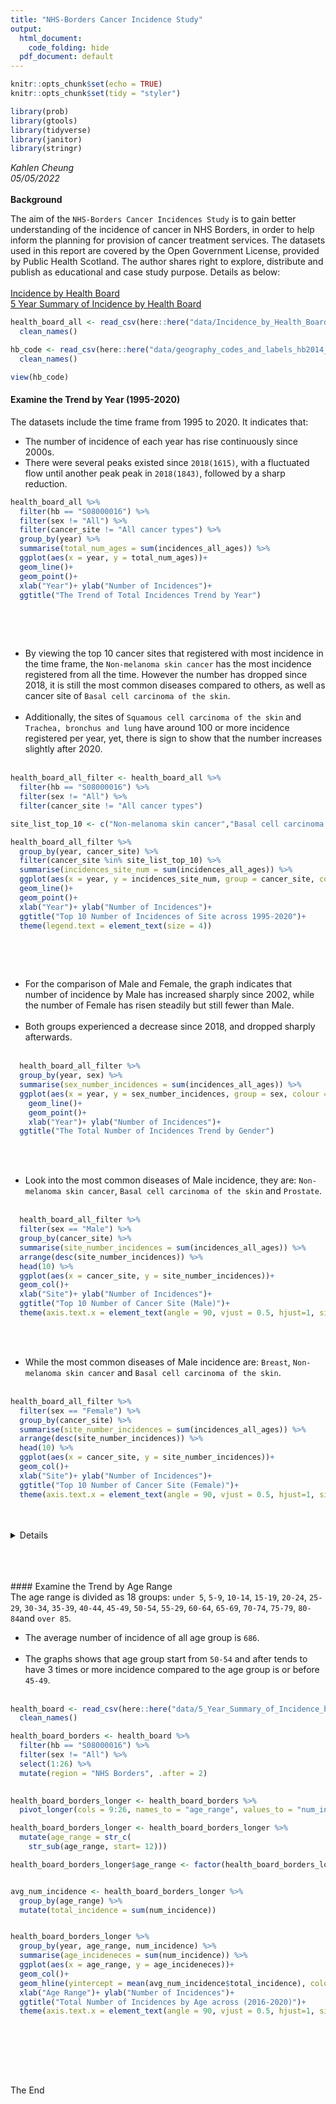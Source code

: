 ```yaml
---
title: "NHS-Borders Cancer Incidence Study"
output:
  html_document:
    code_folding: hide
  pdf_document: default
---
```


```r

knitr::opts_chunk$set(echo = TRUE)
knitr::opts_chunk$set(tidy = "styler")

library(prob)
library(gtools)
library(tidyverse)
library(janitor)
library(stringr)

```

_Kahlen Cheung_<br>
_05/05/2022_
<br>
<br>
__Background__<br>


The aim of the `NHS-Borders Cancer Incidences Study` is to gain better understanding of the incidence of cancer in NHS Borders, in order to help inform the planning for provision of cancer treatment services. The datasets used in this report are covered by the Open Government License, provided by Public Health Scotland. The author shares right to explore, distribute and publish as educational and case study purpose. Details as below:<br>
<br>
[Incidence by Health Board](https://www.opendata.nhs.scot/dataset/annual-cancer-incidence/resource/3aef16b7-8af6-4ce0-a90b-8a29d6870014)<br>
[5 Year Summary of Incidence by Health Board](https://www.opendata.nhs.scot/dataset/annual-cancer-incidence/resource/e8d33b2b-1fb2-4d59-ad21-20fa2f76d9d5)<br>

```r

health_board_all <- read_csv(here::here("data/Incidence_by_Health_Board.csv")) %>% 
  clean_names()

hb_code <- read_csv(here::here("data/geography_codes_and_labels_hb2014_01042019.csv")) %>% 
  clean_names()

view(hb_code)

```
#### Examine the Trend by Year (1995-2020)
The datasets include the time frame from 1995 to 2020. It indicates that:
<br>


* The number of incidence of each year has rise continuously since 2000s. <br>
* There were several peaks existed since `2018(1615)`, with a fluctuated flow until another peak peak in `2018(1843)`, followed by a sharp reduction.<br>
```r

health_board_all %>% 
  filter(hb == "S08000016") %>% 
  filter(sex != "All") %>%
  filter(cancer_site != "All cancer types") %>% 
  group_by(year) %>% 
  summarise(total_num_ages = sum(incidences_all_ages)) %>% 
  ggplot(aes(x = year, y = total_num_ages))+
  geom_line()+
  geom_point()+
  xlab("Year")+ ylab("Number of Incidences")+
  ggtitle("The Trend of Total Incidences Trend by Year")
  

```
<br>
<br>


* By viewing the top 10 cancer sites that registered with most incidence in the time frame, the `Non-melanoma skin cancer` has the most incidence registered from all the time. However the number has dropped since 2018, it is still the most common diseases compared to others, as well as cancer site of `Basal cell carcinoma of the skin`.<br>  
* Additionally, the sites of `Squamous cell carcinoma of the skin` and `Trachea, bronchus and lung` have around 100 or more incidence registered per year, yet, there is sign to show that the number increases slightly after 2020.<br>  
```r

health_board_all_filter <- health_board_all %>% 
  filter(hb == "S08000016") %>% 
  filter(sex != "All") %>%
  filter(cancer_site != "All cancer types")

site_list_top_10 <- c("Non-melanoma skin cancer","Basal cell carcinoma of the skin", "Breast", "Trachea, bronchus and lung", "Colorectal cancer", "Prostate","Squamous cell carcinoma of the skin","Colon", "Carcinoma in situ of the cervix uteri","Rectum and rectosigmoid junction" )

health_board_all_filter %>% 
  group_by(year, cancer_site) %>% 
  filter(cancer_site %in% site_list_top_10) %>% 
  summarise(incidences_site_num = sum(incidences_all_ages)) %>% 
  ggplot(aes(x = year, y = incidences_site_num, group = cancer_site, colour = cancer_site))+
  geom_line()+
  geom_point()+
  xlab("Year")+ ylab("Number of Incidences")+
  ggtitle("Top 10 Number of Incidences of Site across 1995-2020")+
  theme(legend.text = element_text(size = 4))
  
```
<br>
<br>


* For the comparison of Male and Female, the graph indicates that number of incidence by Male has increased sharply since 2002, while the number of Female has risen steadily but still fewer than Male.<br>  
* Both groups experienced a decrease since 2018, and dropped sharply afterwards.<br>  
```r

  health_board_all_filter %>% 
  group_by(year, sex) %>% 
  summarise(sex_number_incidences = sum(incidences_all_ages)) %>% 
  ggplot(aes(x = year, y = sex_number_incidences, group = sex, colour = sex))+
    geom_line()+
    geom_point()+
    xlab("Year")+ ylab("Number of Incidences")+
  ggtitle("The Total Number of Incidences Trend by Gender")

```
<br>
<br>


* Look into the most common diseases of Male incidence, they are: `Non-melanoma skin cancer`, `Basal cell carcinoma of the skin` and `Prostate`.<br>  
```r

  health_board_all_filter %>% 
  filter(sex == "Male") %>% 
  group_by(cancer_site) %>% 
  summarise(site_number_incidences = sum(incidences_all_ages)) %>% 
  arrange(desc(site_number_incidences)) %>% 
  head(10) %>%
  ggplot(aes(x = cancer_site, y = site_number_incidences))+
  geom_col()+
  xlab("Site")+ ylab("Number of Incidences")+
  ggtitle("Top 10 Number of Cancer Site (Male)")+
  theme(axis.text.x = element_text(angle = 90, vjust = 0.5, hjust=1, size = 6))
```
<br>
<br>


* While the most common diseases of Male incidence are: `Breast`, `Non-melanoma skin cancer` and `Basal cell carcinoma of the skin`.<br>  
```r
health_board_all_filter %>% 
  filter(sex == "Female") %>% 
  group_by(cancer_site) %>% 
  summarise(site_number_incidences = sum(incidences_all_ages)) %>% 
  arrange(desc(site_number_incidences)) %>% 
  head(10) %>%
  ggplot(aes(x = cancer_site, y = site_number_incidences))+
  geom_col()+
  xlab("Site")+ ylab("Number of Incidences")+
  ggtitle("Top 10 Number of Cancer Site (Female)")+
  theme(axis.text.x = element_text(angle = 90, vjust = 0.5, hjust=1, size = 6))
```
<br>
<br>
<details>
<br>
The most common disease of both genders.<br>  
```r
# A supplementary 
  site_top_10 <- health_board_all_filter %>% 
  group_by(cancer_site) %>% 
  summarise(total_site_num = sum(incidences_all_ages)) %>% 
  arrange(desc(total_site_num)) %>%
  head(10) %>% 
  ggplot(aes(x = cancer_site, y = total_site_num))+
  geom_col()+
  theme(axis.text.x = element_text(angle = 90, vjust = 0.5, hjust=1, size = 6))

site_top_10
```
</details>
<br>
<br>
<br>
#### Examine the Trend by Age Range  
The age range is divided as 18 groups: `under 5`, `5-9`, `10-14`, `15-19`, `20-24`, `25-29`, `30-34`, `35-39`, `40-44`, `45-49`, `50-54`, `55-29`, `60-64`, `65-69`, `70-74`, `75-79`, `80-84`and `over 85`.<br>


* The average number of incidence of all age group is `686`.<br>  
* The graphs shows that age group start from `50-54` and after tends to have 3 times or more incidence compared to the age group is or before `45-49`.<br>  
```r

health_board <- read_csv(here::here("data/5_Year_Summary_of_Incidence_by_Health_Board.csv")) %>% 
  clean_names()

health_board_borders <- health_board %>% 
  filter(hb == "S08000016") %>% 
  filter(sex != "All") %>% 
  select(1:26) %>% 
  mutate(region = "NHS Borders", .after = 2)
  

health_board_borders_longer <- health_board_borders %>% 
  pivot_longer(cols = 9:26, names_to = "age_range", values_to = "num_incidence")

health_board_borders_longer <- health_board_borders_longer %>% 
  mutate(age_range = str_c(
    str_sub(age_range, start= 12)))

health_board_borders_longer$age_range <- factor(health_board_borders_longer$age_range, levels = c("age_under5", "age5to9", "age10to14", "age15to19", "age20to24", "age25to29","age30to34", "age35to39", "age40to44", "age45to49", "age50to54", "age55to59", "age60to64", "age65to69", "age70to74", "age75to79", "age80to84", "age85and_over"))


avg_num_incidence <- health_board_borders_longer %>% 
  group_by(age_range) %>% 
  mutate(total_incidence = sum(num_incidence))


health_board_borders_longer %>% 
  group_by(year, age_range, num_incidence) %>% 
  summarise(age_incideneces = sum(num_incidence)) %>% 
  ggplot(aes(x = age_range, y = age_incideneces))+
  geom_col()+
  geom_hline(yintercept = mean(avg_num_incidence$total_incidence), color="red")+
  xlab("Age Range")+ ylab("Number of Incidences")+
  ggtitle("Total Number of Incidences by Age across (2016-2020)")+
  theme(axis.text.x = element_text(angle = 90, vjust = 0.5, hjust=1, size = 6))
  
  
  

```
<br>
<br>
<br>
\bcenter
The End
\ecenter








